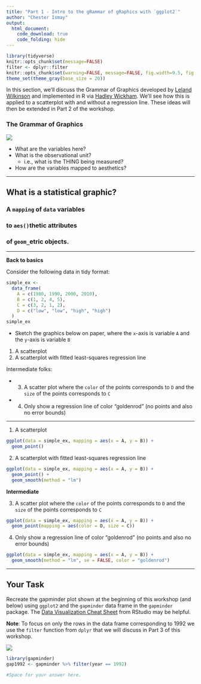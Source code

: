```yaml
---
title: "Part 1 - Intro to the gRammar of gRaphics with `ggplot2`"
author: "Chester Ismay"
output: 
  html_document:
    code_download: true
    code_folding: hide
---
```


```r
library(tidyverse)
knitr::opts_chunk$set(message=FALSE)
filter <- dplyr::filter
knitr::opts_chunk$set(warning=FALSE, message=FALSE, fig.width=9.5, fig.height=4.5, comment=NA, rows.print=16, out.width = "\\textwidth")
theme_set(theme_gray(base_size = 20))
```

In this section, we'll discuss the Grammar of Graphics developed by [Leland Wilkinson](http://www.powells.com/book/the-grammar-of-graphics-9780387245447) and implemented in R via [Hadley Wickham](http://www.powells.com/book/ggplot2-elegant-graphics-for-data-analysis-9783319242750/68-428).  We'll see how this is applied to a scatterplot with and without a regression line.  These ideas will then be extended in Part 2 of the workshop.

### The Grammar of Graphics

![](figure/gap.png)

- What are the variables here?
- What is the observational unit?
    - i.e., what is the THING being measured?
- How are the variables mapped to aesthetics?

---

## What is a statistical graphic?


### A `mapping` of `data` variables

### to `aes()`thetic attributes

### of `geom_`etric objects.

---

**Back to basics**

Consider the following data in tidy format:

```r
simple_ex <-
  data_frame(
    A = c(1980, 1990, 2000, 2010),
    B = c(1, 2, 4, 5),
    C = c(3, 2, 1, 2),
    D = c("low", "low", "high", "high")
  )
simple_ex
```

- Sketch the graphics below on paper, where the `x`-axis is variable `A` and the `y`-axis is variable `B`

1. A scatterplot
1. A scatterplot with fitted least-squares regression line 

Intermediate folks:

- 3. A scatter plot where the `color` of the points corresponds to `D` and the `size` of the points corresponds to `C`
- 4. Only show a regression line of color "goldenrod" (no points and also no error bounds)


---

1. A scatterplot

```r
ggplot(data = simple_ex, mapping = aes(x = A, y = B)) + 
  geom_point()
```

2. A scatterplot with fitted least-squares regression line 

```r
ggplot(data = simple_ex, mapping = aes(x = A, y = B)) + 
  geom_point() +
  geom_smooth(method = "lm")
```


**Intermediate**

3. A scatter plot where the `color` of the points corresponds to `D` and the `size` of the points corresponds to `C`

```r
ggplot(data = simple_ex, mapping = aes(x = A, y = B)) + 
  geom_point(mapping = aes(color = D, size = C))
```


4. Only show a regression line of color "goldenrod" (no points and also no error bounds)

```r
ggplot(data = simple_ex, mapping = aes(x = A, y = B)) + 
  geom_smooth(method = "lm", se = FALSE, color = "goldenrod")
```

---


## Your Task

Recreate the gapminder plot shown at the beginning of this workshop (and below) using `ggplot2` and the `gapminder` data frame in the `gapminder` package.  The [Data Visualization Cheat Sheet](https://www.rstudio.com/wp-content/uploads/2016/11/ggplot2-cheatsheet-2.1.pdf) from RStudio may be helpful.  

**Note**:  To focus on only the rows in the data frame corresponding to 1992 we use the `filter` function from `dplyr` that we will discuss in Part 3 of this workshop.

![](figure/gap.png)

```r
library(gapminder)
gap1992 <- gapminder %>% filter(year == 1992)

#Space for your answer here.
```
